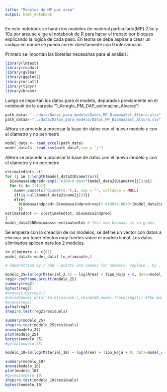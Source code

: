 ```yaml
---
title: "Modelos de MP por area"
output: html_notebook
---
```

En este notebook se harán los modelos de material particulado(MP) 2.5u y 10u por area se elige el notebook de R para hacer
el trabajo por bloques explicando la logica de cada paso. En teoria se debe aspirar a crear un codigo en donde se pueda correr
directamente con 0 intervencion.

Primero se importan las librerías necesarias para el análisis:

```r
library(lmtest)
library(readxl)
library(gvlma)
library(ggplot2)
library(orcutt)
library(tidyr)
library(broom)
```

Luego se importan los datos para el modelo, depurados previamente en el notebook de la carpeta "1_Arreglo_PM_DAP_estimacion_Alvarez":

```r
path_data<-"../data/Datos_para_modelo/Datos_MP_BiomasaEst_Altura.xlsx"
path_data2<-"../data/Datos_para_modelo/Datos_MP_BiomasaEst_Altura.csv"
```
AHora se procede a procesar la base de datos con el nuevo modelo y con el diametro y no perimetro

```r
model_data <- read_excel(path_data)
model_data2<- read.csv(path_data2,sep = ';')
```
AHora se procede a procesar la base de datos con el nuevo modelo y con el diametro y no perimetro
```r

estimatedtot<-c()
for (j in 1:length(model_data2$Diametro)){
  Bioomasaindpred<-exp(7.6109+0.0643*(model_data2$Diametro[j])/pi)
  for (i in 1:14){
    name<-paste(c("Diametro."),i, sep = "", collapse = NULL)
    if(is.null(model_data2$name[j])){}
    else{
      Bioomasaindpred<-Bioomasaindpred+exp(7.6109+0.0643*(model_data2$name[j])/pi)# This gets the diameter of the perimeter measured
      }}
estimatedtot <- c(estimatedtot, Bioomasaindpred)
}
model_data2$NEwbiomass<-estimatedtot # This new biomass is in grams

```
Se empieza con la creacion de los modelos, se define un vector con datos a eliminar por tener efectos muy fuertes sobre 
el modelo lineal. Los datos eliminados aplican para los 2 modelos. 

```r
to_eliminate <- c(62)
model_data3<-model_data[-to_eliminate,]

# Separattion by / and - points and comass for numbers, replace , by .

modelo_25=lm(log(Material_2.5) ~ log(Area) + Tipo_Hoja + 0, data=model_data[-to_eliminate,])#[-c(61,62,32,168,242),])
reg2<-cochrane.orcutt(modelo_25)
summary(reg2)
bptest(reg2)
#anova(tidy(reg2))
#cbind(model_data[-to_eliminate,],rbind(NA,model.frame(reg2))) #The Anova doesnt work bc some data was used to make the transformation
#anova(reg2)
gvlma(reg2)
shapiro.test(reg2$residuals)

```
```r
summary(modelo_25)
shapiro.test(modelo_25$residuals)
anova(modelo_25)
plot(modelo_25)
bptest(modelo_25)
#gvlma(modelo_25)
```



```r
modelo_10=lm(log(Material_10) ~ log(Area) + Tipo_Hoja + 0, data=model_data[-to_eliminate,])#[-c(32,61,62,168,242),])

summary(modelo_10)
anova(modelo_10)
plot(modelo_10)
#gvlma(modelo_10)
shapiro.test(modelo_10$residuals)
bptest(modelo_10)
```

